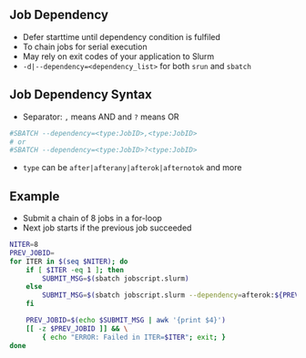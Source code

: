 ## Job Dependency

- Defer starttime until dependency condition is fulfiled
- To chain jobs for serial execution
- May rely on exit codes of your application to Slurm
- `-d|--dependency=<dependency_list>` for both `srun` and `sbatch`

## Job Dependency Syntax

- Separator: `,` means AND and `?` means OR

```bash
#SBATCH --dependency=<type:JobID>,<type:JobID>
# or
#SBATCH --dependency=<type:JobID>?<type:JobID>
```

- `type` can be `after|afterany|afterok|afternotok` and more

## Example

- Submit a chain of 8 jobs in a for-loop
- Next job starts if the previous job succeeded

```bash
NITER=8
PREV_JOBID=
for ITER in $(seq $NITER); do
    if [ $ITER -eq 1 ]; then
        SUBMIT_MSG=$(sbatch jobscript.slurm)
    else
        SUBMIT_MSG=$(sbatch jobscript.slurm --dependency=afterok:${PREV_JOBID})    
    fi

    PREV_JOBID=$(echo $SUBMIT_MSG | awk '{print $4}')
    [[ -z $PREV_JOBID ]] && \
        { echo "ERROR: Failed in ITER=$ITER"; exit; }
done
```